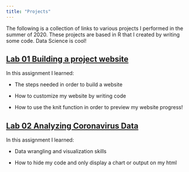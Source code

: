 ```yaml
---
title: "Projects"
---
```


The following is a collection of links to various projects I performed in the summer of 2020. These projects are based in R that I created by writing some code. Data Science is cool!

## [Lab 01 Building a project website](file:///Users/meaganbrown/Documents/github/meaganbrown.github.io/index.html)

In this assignment I learned:

- The steps needed in order to build a website 

- How to customize my website by writing code

- How to use the knit function in order to preview my website progress!

## [Lab 02 Analyzing Coronavirus Data ](file:///Users/meaganbrown/Documents/github/lab-02.html)
In this assignment I learned:

- Data wrangling and visualization skills

- How to hide my code and only display a chart or output on my html 

